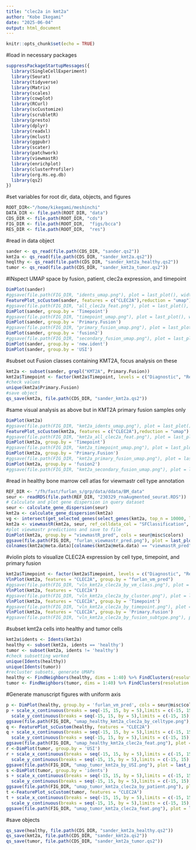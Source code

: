 ```yaml
---
title: "clec2a in kmt2a"
author: "Kobe Ikegami"
date: "2025-06-04"
output: html_document
---
```


```r
knitr::opts_chunk$set(echo = TRUE)
```

#load in necessary packages
```r
suppressPackageStartupMessages({
  library(SingleCellExperiment)
  library(Seurat)
  library(tidyverse)
  library(Matrix)
  library(scales)
  library(cowplot)
  library(RCurl)
  library(scCustomize)
  library(scrubletR)
  library(presto)
  library(dplyr)
  library(readxl)
  library(mclust)
  library(ggpubr)
  library(scater)
  library(patchwork)
  library(viewmastR)
  library(enrichplot)
  library(clusterProfiler)
  library(org.Hs.eg.db)
  library(qs2)
})
```

#set variables for root dir, data, objects, and figures
```r
ROOT_DIR<-"/home/kikegami/meshinchi"
DATA_DIR <- file.path(ROOT_DIR, "data")
CDS_DIR <- file.path(ROOT_DIR, "cds")
FIG_DIR <- file.path(ROOT_DIR,  "figs/bcca")
RES_DIR <- file.path(ROOT_DIR,  "res")
```
#read in data object
```r
sander <- qs_read(file.path(CDS_DIR, "sander.qs2"))
kmt2a <- qs_read(file.path(CDS_DIR, "sander_kmt2a.qs2"))
heqlthy <- qs_read(file.path(CDS_DIR, "sander_kmt2a_healthy.qs2"))
tumor <- qs_read(file.path(CDS_DIR, "sander_kmt2a_tumor.qs2"))
```

#INspect UMAP space by fusion, patient, clec2a expression, and timepoint
```r
DimPlot(sander)
#ggsave(file.path(FIG_DIR, "idents_umap.png"), plot = last_plot(), width = 8, height = 6, device = "png")
FeaturePlot_scCustom(sander, features = c("CLEC2A"),reduction = "umap")
#ggsave(file.path(FIG_DIR, "all_clec2a_feat.png"), plot = last_plot(), width = 8, height = 6, device = "png")
DimPlot(sander, group.by = 'Timepoint')
#ggsave(file.path(FIG_DIR, "timepoint_umap.png"), plot = last_plot(), width = 8, height = 6, device = "png")
DimPlot(sander, group.by = 'Primary.Fusion')
#ggsave(file.path(FIG_DIR, "primary_fusion_umap.png"), plot = last_plot(), width = 8, height = 6, device = "png")
DimPlot(sander, group.by = 'fusion2')
#ggsave(file.path(FIG_DIR, "secondary_fusion_umap.png"), plot = last_plot(), width = 8, height = 6, device = "png")
DimPlot(sander, group.by = 'new.ident')
DimPlot(sander, group.by = 'USI')
```

#subset out Fusion classes containing KMT2A, focus analysis on these
```r
kmt2a <- subset(sander, grepl("KMT2A", Primary.Fusion))
kmt2a$Timepoint <- factor(kmt2a$Timepoint, levels = c("Diagnostic", "Remission", "Relapse"))
#check values
unique(kmt2a$Primary.Fusion)
#save object
qs_save(kmt2a, file.path(CDS_DIR, "sander_kmt2a.qs2"))
```

#same visual analysis as above but in KMT2A primary fusion samples only
```r
DimPlot(kmt2a)
#ggsave(file.path(FIG_DIR, "kmt2a_idents_umap.png"), plot = last_plot(), width = 8, height = 6, device = "png")
FeaturePlot_scCustom(kmt2a, features = c("CLEC2A"),reduction = "umap")
#ggsave(file.path(FIG_DIR, "kmt2a_all_clec2a_feat.png"), plot = last_plot(), width = 8, height = 6, device = "png")
DimPlot(kmt2a, group.by = 'Timepoint')
#ggsave(file.path(FIG_DIR, "kmt2a_timepoint_umap.png"), plot = last_plot(), width = 8, height = 6, device = "png")
DimPlot(kmt2a, group.by = 'Primary.Fusion')
#ggsave(file.path(FIG_DIR, "kmt2a_primary_fusion_umap.png"), plot = last_plot(), width = 8, height = 6, device = "png")
DimPlot(kmt2a, group.by = 'fusion2')
#ggsave(file.path(FIG_DIR, "kmt2a_secondary_fusion_umap.png"), plot = last_plot(), width = 8, height = 6, device = "png")
```

#read in healthy bone marrow cell atlas for viewmastr cell type annotation
```r
REF_DIR <- "/fh/fast/furlan_s/grp/data/ddata/BM_data"
seur <- readRDS(file.path(REF_DIR, "230329_rnaAugmented_seurat.RDS"))
# Calculate and plot gene dispersion in query dataset
seur <- calculate_gene_dispersion(seur)
kmt2a <- calculate_gene_dispersion(kmt2a)
vg <- intersect(get_selected_genes(select_genes(kmt2a, top_n = 10000, logmean_ul = -1, logmean_ll = -8)), get_selected_genes(select_genes(seur, top_n = 10000, logmean_ul = -1, logmean_ll = -8)))
kmt2a <- viewmastR(kmt2a, seur, ref_celldata_col = "SFClassification", selected_genes = vg, max_epochs = 4)
#plot viewmastr predictions and save to file
DimPlot(kmt2a, group.by = "viewmastR_pred", cols = seur@misc$colors)
ggsave(file.path(FIG_DIR, "furlan_viewmastr_pred.png"), plot = last_plot(), width = 8, height = 6, device = "png")
colnames(kmt2a@meta.data)[colnames(kmt2a@meta.data) == "viewmastR_pred"] <- "furlan_vm_pred"
```

#violin plots to visualize CLEC2A expression by cell type, timepoint, and primary fusion
```r
kmt2a$Timepoint <- factor(kmt2a$Timepoint, levels = c("Diagnostic", "Remission", "Relapse"))
VlnPlot(kmt2a, features = "CLEC2A", group.by = "furlan_vm_pred")
#ggsave(file.path(FIG_DIR, "vln_kmt2a_clec2a_by_vm_class.png"), plot = last_plot(), width = 8, height = 6, device = "png")
VlnPlot(kmt2a, features = "CLEC2A")
#ggsave(file.path(FIG_DIR, "vln_kmt2a_clec2a_by_cluster.png"), plot = last_plot(), width = 8, height = 6, device = "png")
VlnPlot(kmt2a, features = "CLEC2A", group.by = 'Timepoint')
#ggsave(file.path(FIG_DIR, "vln_kmt2a_clec2a_by_timepoint.png"), plot = last_plot(), width = 8, height = 6, device = "png")
VlnPlot(kmt2a, features = "CLEC2A", group.by = 'Primary.Fusion')
#ggsave(file.path(FIG_DIR, "vln_kmt2a_clec2a_by_fusion_subtype.png"), plot = last_plot(), width = 8, height = 6, device = "png")
```

#subset kmt2a cells into healthy and tumor cells
```r
kmt2a$idents <- Idents(kmt2a)
healthy <- subset(kmt2a, idents == 'healthy')
tumor <- subset(kmt2a, idents != 'healthy')
#check subsetting worked
unique(Idents(healthy))
unique(Idents(tumor))
#recluster subsets, generate UMAPs
healthy <- FindNeighbors(healthy, dims = 1:40) %>% FindClusters(resolution = 1.5) %>% RunUMAP(dims = 1:40)
tumor <- FindNeighbors(tumor, dims = 1:40) %>% FindClusters(resolution = 1.5) %>% RunUMAP(dims = 1:40)
```

#Generate manuscript figures with uniform axis
```r
p <- DimPlot(healthy, group.by = 'furlan_vm_pred', cols = seur@misc$colors)
p + scale_x_continuous(breaks = seq(-15, 15, by = 5),limits = c(-15, 15)) +
  scale_y_continuous(breaks = seq(-15, 15, by = 5),limits = c(-15, 15))
ggsave(file.path(FIG_DIR, "umap_healthy_kmt2a_clec2a_by_celltype.png"), plot = last_plot(), width = 10, height = 8, device = "png")
q <- FeaturePlot_scCustom(healthy, features = "CLEC2A")
q + scale_x_continuous(breaks = seq(-15, 15, by = 5),limits = c(-15, 15)) +
  scale_y_continuous(breaks = seq(-15, 15, by = 5),limits = c(-15, 15))
ggsave(file.path(FIG_DIR, "umap_healthy_kmt2a_clec2a_feat.png"), plot = last_plot(), width = 8, height = 6, device = "png")
r <-DimPlot(tumor, group.by = 'USI')
r + scale_x_continuous(breaks = seq(-15, 15, by = 5),limits = c(-15, 15)) +
  scale_y_continuous(breaks = seq(-15, 15, by = 5),limits = c(-15, 15))
ggsave(file.path(FIG_DIR, "umap_tumor_kmt2a_by_USI.png"), plot = last_plot(), width = 8, height = 6, device = "png")
s <-DimPlot(tumor, group.by = 'idents')
s + scale_x_continuous(breaks = seq(-15, 15, by = 5),limits = c(-15, 15)) +
  scale_y_continuous(breaks = seq(-15, 15, by = 5),limits = c(-15, 15))
ggsave(file.path(FIG_DIR, "umap_tumor_kmt2a_clec2a_by_patient.png"), plot = last_plot(), width = 8, height = 6, device = "png")
t <-FeaturePlot_scCustom(tumor, features = "CLEC2A")
t + scale_x_continuous(breaks = seq(-15, 15, by = 5),limits = c(-15, 15)) +
  scale_y_continuous(breaks = seq(-15, 15, by = 5),limits = c(-15, 15))
ggsave(file.path(FIG_DIR, "umap_tumor_kmt2a_clec2a_feat.png"), plot = last_plot(), width = 8, height = 6, device = "png")
```

#save objects
```r
qs_save(healthy, file.path(CDS_DIR, "sander_kmt2a_healthy.qs2"))
qs_save(kmt2a, file.path(CDS_DIR, "sander_kmt2a.qs2"))
qs_save(tumor, file.path(CDS_DIR, "sander_kmt2a_tumor.qs2"))
```
